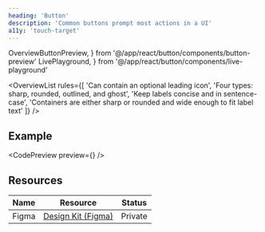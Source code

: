 ```yaml
---
heading: 'Button'
description: 'Common buttons prompt most actions in a UI'
a11y: 'touch-target'
---
```


  OverviewButtonPreview,
} from '@/app/react/button/components/button-preview'
  LivePlayground,
} from '@/app/react/button/components/live-playground'

<OverviewList rules={[
  'Can contain an optional leading icon',
  'Four types: sharp, rounded, outlined, and ghost',
  'Keep labels concise and in sentence-case',
  'Containers are either sharp or rounded and wide enough to fit label text'
]} />

## Example

<CodePreview preview={<OverviewButtonPreview />} />
<LivePlayground />

<DripDivider />

## Resources

| Name     | Resource | Status                                               |
| -------- | -------- | ---------------------------------------------------- |
| Figma    | [Design Kit (Figma)](https://www.figma.com/design/ducwqOCxoxcWc3ReV3FYd8/Digital-University-Component-Library?m=auto&node-id=0-1)      |                         Private                      |